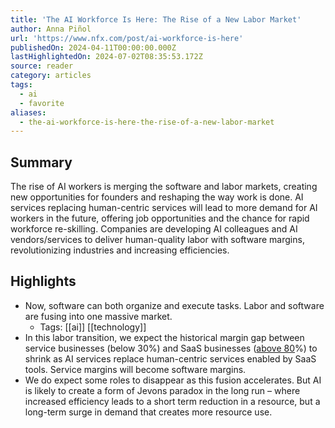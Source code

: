```yaml
---
title: 'The AI Workforce Is Here: The Rise of a New Labor Market'
author: Anna Piñol
url: 'https://www.nfx.com/post/ai-workforce-is-here'
publishedOn: 2024-04-11T00:00:00.000Z
lastHighlightedOn: 2024-07-02T08:35:53.172Z
source: reader
category: articles
tags:
  - ai
  - favorite
aliases:
  - the-ai-workforce-is-here-the-rise-of-a-new-labor-market
---
```

## Summary

The rise of AI workers is merging the software and labor markets, creating new opportunities for founders and reshaping the way work is done. AI services replacing human-centric services will lead to more demand for AI workers in the future, offering job opportunities and the chance for rapid workforce re-skilling. Companies are developing AI colleagues and AI vendors/services to deliver human-quality labor with software margins, revolutionizing industries and increasing efficiencies.

## Highlights
- Now, software can both organize and execute tasks. Labor and software are fusing into one massive market.
    - Tags: [[ai]] [[technology]] 
- In this labor transition, we expect the historical margin gap between service businesses (below 30%) and SaaS businesses ([above 80](https://news.crunchbase.com/saas/improving-gross-profit-margin-bhasin-allied/#:~:text=High%2Dquality%20SaaS%20businesses%20have,be%20a%20cause%20for%20concern.)%) to shrink as AI services replace human-centric services enabled by SaaS tools. Service margins will become software margins.
- We do expect some roles to disappear as this fusion accelerates. But AI is likely to create a form of Jevons paradox in the long run – where increased efficiency leads to a short term reduction in a resource, but a long-term surge in demand that creates more resource use.
